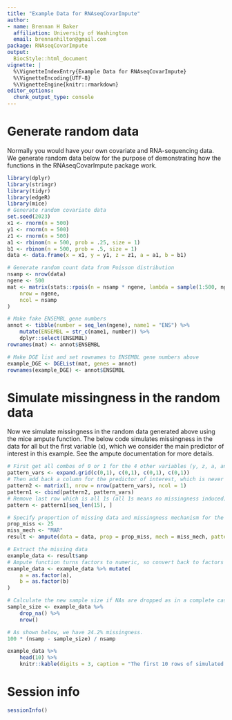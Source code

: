 ```yaml
---
title: "Example Data for RNAseqCovarImpute"
author:
- name: Brennan H Baker
  affiliation: University of Washington
  email: brennanhilton@gmail.com
package: RNAseqCovarImpute
output:
  BiocStyle::html_document
vignette: |
  %\VignetteIndexEntry{Example Data for RNAseqCovarImpute}
  %\VignetteEncoding{UTF-8}
  %\VignetteEngine{knitr::rmarkdown}
editor_options: 
  chunk_output_type: console
---
```



# Generate random data

Normally you would have your own covariate and RNA-sequencing data. We generate random data below for the purpose of demonstrating how the functions in the RNAseqCovarImpute package work.
```r
library(dplyr)
library(stringr)
library(tidyr)
library(edgeR)
library(mice)
# Generate random covariate data
set.seed(2023)
x1 <- rnorm(n = 500)
y1 <- rnorm(n = 500)
z1 <- rnorm(n = 500)
a1 <- rbinom(n = 500, prob = .25, size = 1)
b1 <- rbinom(n = 500, prob = .5, size = 1)
data <- data.frame(x = x1, y = y1, z = z1, a = a1, b = b1)

# Generate random count data from Poisson distribution
nsamp <- nrow(data)
ngene <- 500
mat <- matrix(stats::rpois(n = nsamp * ngene, lambda = sample(1:500, ngene, replace = TRUE)),
    nrow = ngene,
    ncol = nsamp
)

# Make fake ENSEMBL gene numbers
annot <- tibble(number = seq_len(ngene), name1 = "ENS") %>%
    mutate(ENSEMBL = str_c(name1, number)) %>%
    dplyr::select(ENSEMBL)
rownames(mat) <- annot$ENSEMBL

# Make DGE list and set rownames to ENSEMBL gene numbers above
example_DGE <- DGEList(mat, genes = annot)
rownames(example_DGE) <- annot$ENSEMBL

```

# Simulate missingness in the random data
Now we simulate missingness in the random data generated above using the mice ampute function. The below code simulates missingness in the data for all but the first variable (x), which we consider the main predictor of interest in this example. See the ampute documentation for more details. 
```r
# First get all combos of 0 or 1 for the 4 other variables (y, z, a, and b)
pattern_vars <- expand.grid(c(0,1), c(0,1), c(0,1), c(0,1))
# Then add back a column for the predictor of interest, which is never amputed, so the first col =1 the whole way down
pattern2 <- matrix(1, nrow = nrow(pattern_vars), ncol = 1)
pattern1 <- cbind(pattern2, pattern_vars)
# Remove last row which is all 1s (all 1s means no missingness induced)
pattern <- pattern1[seq_len(15), ]

# Specify proportion of missing data and missingness mechanism for the ampute function
prop_miss <- 25
miss_mech <- "MAR"
result <- ampute(data = data, prop = prop_miss, mech = miss_mech, patterns = pattern)

# Extract the missing data
example_data <- result$amp
# Ampute function turns factors to numeric, so convert back to factors
example_data <- example_data %>% mutate(
    a = as.factor(a),
    b = as.factor(b)
)

# Calculate the new sample size if NAs are dropped as in a complete case analysis
sample_size <- example_data %>%
    drop_na() %>%
    nrow()

# As shown below, we have 24.2% missingness.
100 * (nsamp - sample_size) / nsamp
```


```r
example_data %>%
    head(10) %>%
    knitr::kable(digits = 3, caption = "The first 10 rows of simulated covariate data with missingness")
```

# Session info {.unnumbered}

```r
sessionInfo()
```



